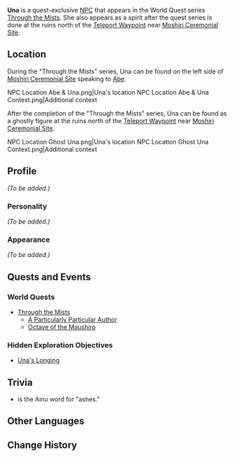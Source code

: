 {{Meta
<!-- REMOVE THIS TEMPLATE AFTER ADDING MISSING INFO -->
|missing_NPC_profile  = yes
}}
{{Character Infobox
|type             = Quest NPC
|deceased         = Past
|image            = NPC Una.png
|region           = Inazuma
|affiliation      = Thunderbird Civilization
}}
'''Una''' is a quest-exclusive [[NPC]] that appears in the World Quest series [[Through the Mists]]. She also appears as a spirit after the quest series is done at the ruins north of the [[Teleport Waypoint]] near [[Moshiri Ceremonial Site]].

==Location==
During the "Through the Mists" series, Una can be found on the left side of [[Moshiri Ceremonial Site]] speaking to [[Abe]].
<gallery hideaddbutton="true" captionalign="center">
NPC Location Abe & Una.png|Una's location
NPC Location Abe & Una Context.png|Additional context
</gallery>

After the completion of the "Through the Mists" series, Una can be found as a ghostly figure at the ruins north of the [[Teleport Waypoint]] near [[Moshiri Ceremonial Site]].
<gallery hideaddbutton="true" captionalign="center">
NPC Location Ghost Una.png|Una's location
NPC Location Ghost Una Context.png|Additional context
</gallery>

==Profile==
<!-- detailed story/lore information goes here -->
''(To be added.)''

===Personality===
''(To be added.)''

===Appearance===
''(To be added.)''

==Quests and Events==
===World Quests===
* [[Through the Mists]]
** [[A Particularly Particular Author]]
** [[Octave of the Maushiro]]

===Hidden Exploration Objectives===
*[[Una's Longing]]

==Trivia==
* {{Lang|"Una"|ain=ウナ|ain_rm=una}} is the Ainu word for "ashes."

==Other Languages==
{{Other Languages|default_hidden = 1
|en      = Una
|zhs     = 宇奈
|zhs_rm  = Yǔnài
|zht     = 宇奈
|zht_rm  = Yǔnài
|ja      = ウナ
|ja_rm   = Una
|ko      = 우나
|ko_rm   = Una
|es      = Una
|fr      = Una
|ru      = Уна
|th      = Una
|vi      = Una
|de      = Una
|id      = Una
|pt      = Una
}}

==Change History==
{{Change History|2.2}}
<!--
==References==
{{Reflist}}-->